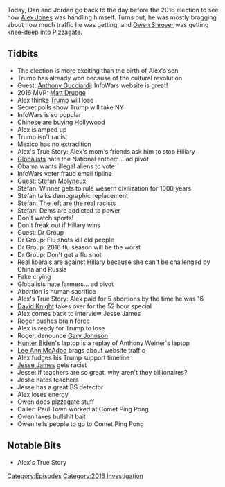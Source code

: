 {{DEFAULTSORT:
    #_EPISODE_0498:November 7, 2016
}}{{Episode
    | title           = November 7, 2016
    | caption         = Listen to this episode on [https://knowledgefight.libsyn.com/498-november-7-2016 Libsyn] [https://open.spotify.com/episode/7p2KSPOZXxAom1IOCDYiKa Spotify], Read the [[Transcript/498: November 7, 2016|Unofficial Transcript]]
    | episodeNumber   = 498
    | length          = 01:22:21
    | airDate         = November 2, 2020
    | coverageDate    = November 7, 2016
    | episodeType     = [[:Category:2016 Investigation|2016 Investigation]]
    | appearance      = [[Michael Bloomberg]], [[Anthony Gucciardi]], [[Matt Drudge]], [[Hillary Clinton]], [[Stefan Molyneux]], [[Dr Group]], [[David Knight]], [[Jesse James]], [[Roger Stone]], [[Gary Johnson]], [[Lee Ann McAdoo]], [[Owen Shroyer]]
    | oocDrop         = Fuck Michael Bloomberg!; I'm walking the dog, you son of a bitch!
    | previousEpisode = [[497: Third Try's A Charm]]
    | nextEpisode     = [[499: Jordan Takes The Wheel 5]]
}}

{{Stub}}

Today, Dan and Jordan go back to the day before the 2016 election to see how [[Alex Jones]] was handling himself. Turns out, he was mostly bragging about how much traffic he was getting, and [[Owen Shroyer]] was getting knee-deep into Pizzagate.

==Tidbits==

*The election is more exciting than the birth of Alex's son
*Trump has already won because of the cultural revolution
*Guest: [[Anthony Gucciardi]]: InfoWars website is great!
*2016 MVP: [[Matt Drudge]]
*Alex thinks [[Donald Trump|Trump]] will lose
*Secret polls show Trump will take NY
*InfoWars is so popular
*Chinese are buying Hollywood
*Alex is amped up
*Trump isn't racist
*Mexico has no extradition
*Alex's True Story: Alex's mom's friends ask him to stop Hillary
*[[Globalists]] hate the National anthem... ad pivot
*Obama wants illegal aliens to vote
*InfoWars voter fraud email tipline
*Guest: [[Stefan Molyneux]]
*Stefan: Winner gets to rule wesern civilization for 1000 years
*Stefan talks demographic replacement
*Stefan: The left are the real racists
*Stefan: Dems are addicted to power
*Don't watch sports!
*Don't freak out if Hillary wins
*Guest: Dr Group
*Dr Group: Flu shots kill old people
*Dr Group: 2016 flu season will be the worst
*Dr Group: Don't get a flu shot
*Real liberals are against Hillary because she can't be challenged by China and Russia
*Fake crying
*Globalists hate farmers... ad pivot
*Abortion is human sacrifice
*Alex's True Story: Alex paid for 5 abortions by the time he was 16
*[[David Knight]] takes over for the 52 hour special
*Alex comes back to interview Jesse James
*Roger pushes brain force
*Alex is ready for Trump to lose
*Roger, denounce [[Gary Johnson]]
*[[Hunter Biden]]'s laptop is a replay of Anthony Weiner's laptop
*[[Lee Ann McAdoo]] brags about website traffic
*Alex fudges his Trump support timeline
*[[Jesse James]] gets racist
*Jesse: if teachers are so great, why aren't they billionaires?
*Jesse hates teachers
*Jesse has a great BS detector
*Alex loses energy
*Owen does pizzagate stuff
*Caller: Paul Town worked at Comet Ping Pong
*Owen takes bullshit bait
*Owen tells people to go to Comet Ping Pong

==Notable Bits==

*Alex's True Story

[[Category:Episodes]]
[[Category:2016 Investigation]]
